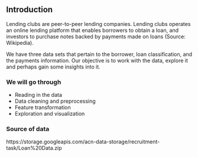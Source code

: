 ## Introduction
Lending clubs are peer-to-peer lending companies. Lending clubs operates an online lending platform that enables borrowers to 
obtain a loan, and investors to purchase notes backed by payments made on loans (Source: Wikipedia).

We have three data sets that pertain to the borrower, loan classification, and the payments information. 
Our objective is to work with the data, explore it and perhaps gain some insights into it.

### We will go through
- Reading in the data
- Data cleaning and preprocessing
- Feature transformation
- Exploration and visualization

### Source of data
https://storage.googleapis.com/acn-data-storage/recruitment-task/Loan%20Data.zip
